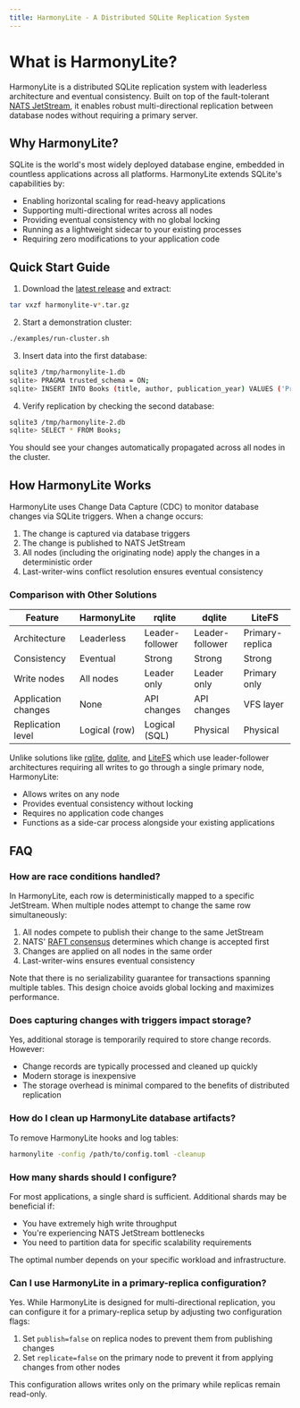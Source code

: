 ```yaml
---
title: HarmonyLite - A Distributed SQLite Replication System
---
```


# What is HarmonyLite?

HarmonyLite is a distributed SQLite replication system with leaderless architecture and eventual consistency. Built on top of the fault-tolerant [NATS JetStream](https://nats.io/), it enables robust multi-directional replication between database nodes without requiring a primary server.

## Why HarmonyLite?

SQLite is the world's most widely deployed database engine, embedded in countless applications across all platforms. HarmonyLite extends SQLite's capabilities by:

- Enabling horizontal scaling for read-heavy applications
- Supporting multi-directional writes across all nodes
- Providing eventual consistency with no global locking
- Running as a lightweight sidecar to your existing processes
- Requiring zero modifications to your application code

## Quick Start Guide

1. Download the [latest release](https://github.com/wongfei2009/harmonylite/releases/latest) and extract:

```bash
tar vxzf harmonylite-v*.tar.gz
```

2. Start a demonstration cluster:

```bash
./examples/run-cluster.sh
```

3. Insert data into the first database:

```bash
sqlite3 /tmp/harmonylite-1.db
sqlite> PRAGMA trusted_schema = ON;
sqlite> INSERT INTO Books (title, author, publication_year) VALUES ('Pride and Prejudice', 'Jane Austen', 1813);
```

4. Verify replication by checking the second database:

```bash
sqlite3 /tmp/harmonylite-2.db
sqlite> SELECT * FROM Books;
```

You should see your changes automatically propagated across all nodes in the cluster.

## How HarmonyLite Works

HarmonyLite uses Change Data Capture (CDC) to monitor database changes via SQLite triggers. When a change occurs:

1. The change is captured via database triggers
2. The change is published to NATS JetStream
3. All nodes (including the originating node) apply the changes in a deterministic order
4. Last-writer-wins conflict resolution ensures eventual consistency

### Comparison with Other Solutions

| Feature | HarmonyLite | rqlite | dqlite | LiteFS |
|---------|-------------|--------|--------|--------|
| Architecture | Leaderless | Leader-follower | Leader-follower | Primary-replica |
| Consistency | Eventual | Strong | Strong | Strong |
| Write nodes | All nodes | Leader only | Leader only | Primary only |
| Application changes | None | API changes | API changes | VFS layer |
| Replication level | Logical (row) | Logical (SQL) | Physical | Physical |

Unlike solutions like [rqlite](https://github.com/rqlite/rqlite), [dqlite](https://dqlite.io/), and [LiteFS](https://github.com/superfly/litefs) which use leader-follower architectures requiring all writes to go through a single primary node, HarmonyLite:

- Allows writes on any node
- Provides eventual consistency without locking
- Requires no application code changes
- Functions as a side-car process alongside your existing applications

## FAQ

### How are race conditions handled?

In HarmonyLite, each row is deterministically mapped to a specific JetStream. When multiple nodes attempt to change the same row simultaneously:

1. All nodes compete to publish their change to the same JetStream
2. NATS' [RAFT consensus](https://docs.nats.io/running-a-nats-service/configuration/clustering/jetstream_clustering#raft) determines which change is accepted first
3. Changes are applied on all nodes in the same order
4. Last-writer-wins ensures eventual consistency

Note that there is no serializability guarantee for transactions spanning multiple tables. This design choice avoids global locking and maximizes performance.

### Does capturing changes with triggers impact storage?

Yes, additional storage is temporarily required to store change records. However:

- Change records are typically processed and cleaned up quickly
- Modern storage is inexpensive
- The storage overhead is minimal compared to the benefits of distributed replication

### How do I clean up HarmonyLite database artifacts?

To remove HarmonyLite hooks and log tables:

```bash
harmonylite -config /path/to/config.toml -cleanup
```

### How many shards should I configure?

For most applications, a single shard is sufficient. Additional shards may be beneficial if:

- You have extremely high write throughput
- You're experiencing NATS JetStream bottlenecks
- You need to partition data for specific scalability requirements

The optimal number depends on your specific workload and infrastructure.

### Can I use HarmonyLite in a primary-replica configuration?

Yes. While HarmonyLite is designed for multi-directional replication, you can configure it for a primary-replica setup by adjusting two configuration flags:

1. Set `publish=false` on replica nodes to prevent them from publishing changes
2. Set `replicate=false` on the primary node to prevent it from applying changes from other nodes

This configuration allows writes only on the primary while replicas remain read-only.